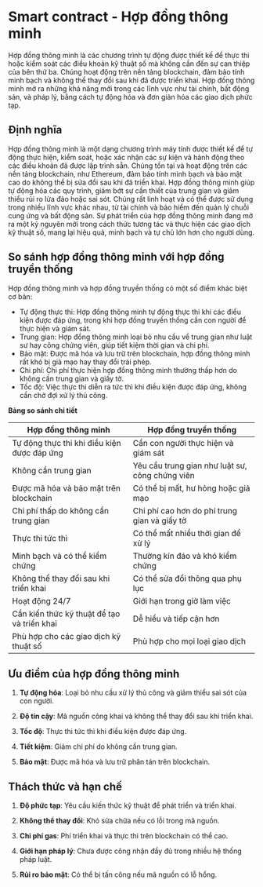 
# Smart contract - Hợp đồng thông minh
Hợp đồng thông minh là các chương trình tự động được thiết kế để thực thi hoặc kiểm soát các điều khoản kỹ thuật số mà không cần đến sự can thiệp của bên thứ ba. Chúng hoạt động trên nền tảng blockchain, đảm bảo tính minh bạch và không thể thay đổi sau khi đã được triển khai. Hợp đồng thông minh mở ra những khả năng mới trong các lĩnh vực như tài chính, bất động sản, và pháp lý, bằng cách tự động hóa và đơn giản hóa các giao dịch phức tạp.

## Định nghĩa
Hợp đồng thông minh là một dạng chương trình máy tính được thiết kế để tự động thực hiện, kiểm soát, hoặc xác nhận các sự kiện và hành động theo các điều khoản đã được lập trình sẵn. Chúng tồn tại và hoạt động trên các nền tảng blockchain, như Ethereum, đảm bảo tính minh bạch và bảo mật cao do không thể bị sửa đổi sau khi đã triển khai. Hợp đồng thông minh giúp tự động hóa các quy trình, giảm bớt sự cần thiết của trung gian và giảm thiểu rủi ro lừa đảo hoặc sai sót. Chúng rất linh hoạt và có thể được sử dụng trong nhiều lĩnh vực khác nhau, từ tài chính và bảo hiểm đến quản lý chuỗi cung ứng và bất động sản. Sự phát triển của hợp đồng thông minh đang mở ra một kỷ nguyên mới trong cách thức tương tác và thực hiện các giao dịch kỹ thuật số, mang lại hiệu quả, minh bạch và tự chủ lớn hơn cho người dùng.

## So sánh hợp đồng thông minh với hợp đồng truyền thống

Hợp đồng thông minh và hợp đồng truyền thống có một số điểm khác biệt cơ bản:

- Tự động thực thi: Hợp đồng thông minh tự động thực thi khi các điều kiện được đáp ứng, trong khi hợp đồng truyền thống cần con người để thực hiện và giám sát.
- Trung gian: Hợp đồng thông minh loại bỏ nhu cầu về trung gian như luật sư hay công chứng viên, giúp tiết kiệm thời gian và chi phí.
- Bảo mật: Được mã hóa và lưu trữ trên blockchain, hợp đồng thông minh rất khó bị giả mạo hay thay đổi trái phép.
- Chi phí: Chi phí thực hiện hợp đồng thông minh thường thấp hơn do không cần trung gian và giấy tờ.
- Tốc độ: Việc thực thi diễn ra tức thì khi điều kiện được đáp ứng, không cần chờ đợi xử lý thủ công.

**Bảng so sánh chi tiết**

| Hợp đồng thông minh | Hợp đồng truyền thống |
|---------------------|------------------------|
| Tự động thực thi khi điều kiện được đáp ứng | Cần con người thực hiện và giám sát |
| Không cần trung gian | Yêu cầu trung gian như luật sư, công chứng viên |
| Được mã hóa và bảo mật trên blockchain | Có thể bị mất, hư hỏng hoặc giả mạo |
| Chi phí thấp do không cần trung gian | Chi phí cao hơn do phí trung gian và giấy tờ |
| Thực thi tức thì | Có thể mất nhiều thời gian để xử lý |
| Minh bạch và có thể kiểm chứng | Thường kín đáo và khó kiểm chứng |
| Không thể thay đổi sau khi triển khai | Có thể sửa đổi thông qua phụ lục |
| Hoạt động 24/7 | Giới hạn trong giờ làm việc |
| Cần kiến thức kỹ thuật để tạo và triển khai | Dễ hiểu và tiếp cận hơn |
| Phù hợp cho các giao dịch kỹ thuật số | Phù hợp cho mọi loại giao dịch |

## Ưu điểm của hợp đồng thông minh

1. **Tự động hóa**: Loại bỏ nhu cầu xử lý thủ công và giảm thiểu sai sót của con người.

2. **Độ tin cậy**: Mã nguồn công khai và không thể thay đổi sau khi triển khai.

3. **Tốc độ**: Thực thi tức thì khi điều kiện được đáp ứng.

4. **Tiết kiệm**: Giảm chi phí do không cần trung gian.

5. **Bảo mật**: Được mã hóa và lưu trữ phân tán trên blockchain.

## Thách thức và hạn chế

1. **Độ phức tạp**: Yêu cầu kiến thức kỹ thuật để phát triển và triển khai.

2. **Không thể thay đổi**: Khó sửa chữa nếu có lỗi trong mã nguồn.

3. **Chi phí gas**: Phí triển khai và thực thi trên blockchain có thể cao.

4. **Giới hạn pháp lý**: Chưa được công nhận đầy đủ trong nhiều hệ thống pháp luật.

5. **Rủi ro bảo mật**: Có thể bị tấn công nếu mã nguồn có lỗ hổng.

<PostNav />